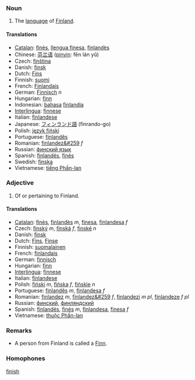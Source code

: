 ===Noun===
# The [[language]] of [[Finland]].

====Translations====
*[[Catalan]]: [[finès]], [[llengua finesa]], [[finlandès]]
*Chinese: [[芬兰语]] ([[pinyin]]: fēn lán yǔ)
*Czech: [[finština]]
*Danish: [[finsk]]
*Dutch: [[Fins]]
*Finnish: [[suomi]]
*French: [[Finlandais]]
*German: [[Finnisch]] ''n''
*Hungarian: [[finn]]
*Indonesian: [[bahasa]] [[finlandia]]
*[[Interlingua]]: [[finnese]]
*Italian: [[finlandese]]
*Japanese: [[フィンランド]][[語]] (finrando-go)
*Polish: [[język fiński]]
*Portuguese: [[finlandês]]
*Romanian: [[finlandez&#259]] ''f''
*Russian: [[финский язык]]
*Spanish: [[finlandés]], [[finés]]
*Swedish: [[finska]]
*Vietnamese: [[tiếng Phần-lan]]

===Adjective===
# Of or pertaining to Finland.

====Translations====
*[[Catalan]]: [[finès]], [[finlandès]] ''m'', [[finesa]], [[finlandesa]] ''f''
*Czech: [[finský]] ''m'', [[finská]] ''f'', [[finské]] ''n''
*Danish: [[finsk]]
*Dutch: [[Fins]], [[Finse]]
*Finnish: [[suomalainen]]
*French: [[finlandais]]
*German: [[finnisch]]
*Hungarian: [[finn]]
*[[Interlingua]]: [[finnese]]
*Italian: [[finlandese]]
*Polish: [[fiński]] ''m'', [[fińska]] ''f'', [[fińskie]] ''n''
*Portuguese: [[finlandês]] ''m'', [[finlandesa]] ''f''
*Romanian: [[finlandez]] ''m'', [[finlandez&#259]] ''f'', [[finlandezi]] ''m pl'', [[finlandeze]] ''f pl''
*Russian: [[финский]], [[финляндский]]
*Spanish: [[finlandés]], [[finés]] ''m'', [[finlandesa]], [[finesa]] ''f''
*Vietnamese: [[thuộc Phần-lan]]

=== Remarks ===
* A person from Finland is called a [[Finn]].

===Homophones===

[[finish]]